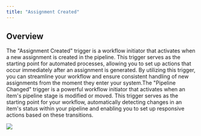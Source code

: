 ```yaml
---
title: "Assignment Created"
---
```


## Overview

The "Assignment Created" trigger is a workflow initiator that activates when a new assignment is created in the pipeline. This trigger serves as the starting point for automated processes, allowing you to set up actions that occur immediately after an assignment is generated. By utilizing this trigger, you can streamline your workflow and ensure consistent handling of new assignments from the moment they enter your system.The "Pipeline Changed" trigger is a powerful workflow initiator that activates when an item's pipeline stage is modified or moved. This trigger serves as the starting point for your workflow, automatically detecting changes in an item's status within your pipeline and enabling you to set up responsive actions based on these transitions.

![](/images/workflows/assignment_created001.png)